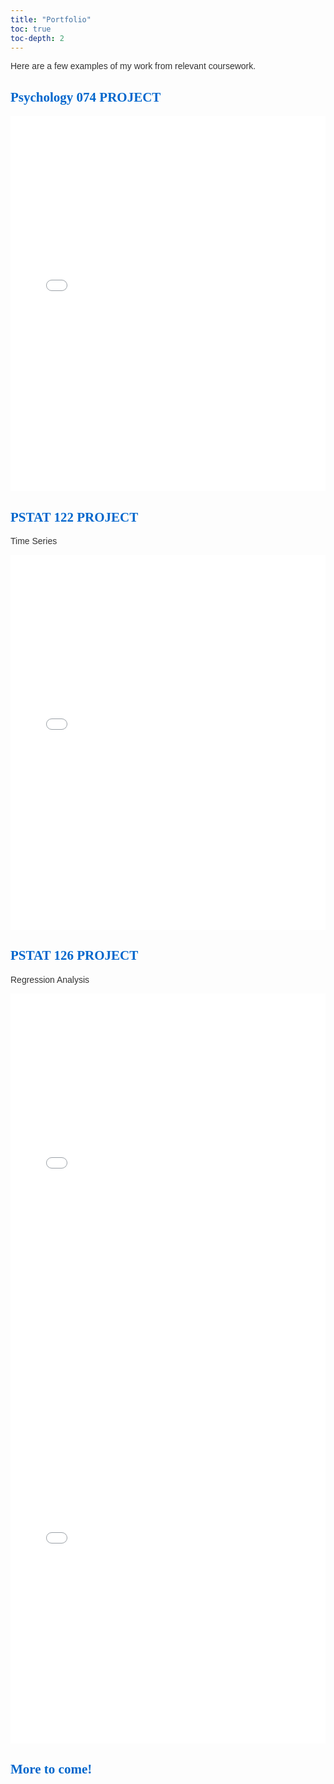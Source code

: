 ```yaml
---
title: "Portfolio"
toc: true
toc-depth: 2
---
```


<style>

body { font-family: 'Arial'; color: #333;

}

h1, h2, h3, h4, h5, h6 { font-family: 'Georgia, serif'; color: #0066cc; }

</style>

Here are a few examples of my work from relevant coursework.

## Psychology 074 PROJECT

<iframe src="Draft FINAL.pdf" style="width:100%; height:600px;" frameborder="0"></iframe>

## PSTAT 122 PROJECT
Time Series

<iframe src="122 Final.pdf" style="width:100%; height:600px;" frameborder="0"></iframe>

## PSTAT 126 PROJECT
Regression Analysis

<iframe src="PSTAT 126 Final Report .pdf" style="width:100%; height:600px;" frameborder="0"></iframe>

<iframe src="Pstat 126.pdf" style="width:100%; height:600px;" frameborder="0"></iframe>


## More to come!
